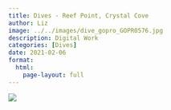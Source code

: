 ```yaml
---
title: Dives - Reef Point, Crystal Cove
author: Liz
image: ../../images/dive_gopro_GOPR0576.jpg
description: Digital Work
categories: [Dives]
date: 2021-02-06
format:
  html:
    page-layout: full
---
```


![](../../images/dive_gopro_GOPR0576.jpg)